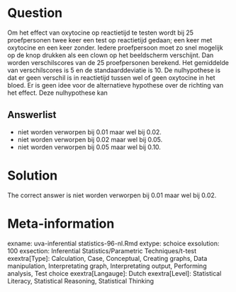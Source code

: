 Question
========

Om het effect van oxytocine op reactietijd te testen wordt bij 25 proefpersonen twee keer een test op reactietijd gedaan; een keer met oxytocine en een keer zonder. Iedere proefpersoon moet zo snel mogelijk op de knop drukken als een clown op het beeldscherm verschijnt. Dan worden verschilscores van de 25 proefpersonen berekend. Het gemiddelde van verschilscores is 5 en de standaarddeviatie is 10. De nulhypothese is dat er geen verschil is in reactietijd tussen wel of geen oxytocine in het bloed. Er is geen idee voor de alternatieve hypothese over de richting van het effect. Deze nulhypothese kan 

Answerlist
----------
* niet worden verworpen bij 0.01 maar wel bij 0.02.
* niet worden verworpen bij 0.02 maar wel bij 0.05.
* niet worden verworpen bij 0.05 maar wel bij 0.10.

Solution
========

The correct answer is  niet worden verworpen bij 0.01 maar wel bij 0.02. 

Meta-information
================
exname: uva-inferential statistics-96-nl.Rmd 
extype: schoice 
exsolution: 100 
exsection: Inferential Statistics/Parametric Techniques/t-test
exextra[Type]: Calculation, Case, Conceptual, Creating graphs, Data manipulation, Interpretating graph, Interpretating output, Performing analysis, Test choice 
exextra[Langauge]: Dutch 
exextra[Level]: Statistical Literacy, Statistical Reasoning, Statistical Thinking 

